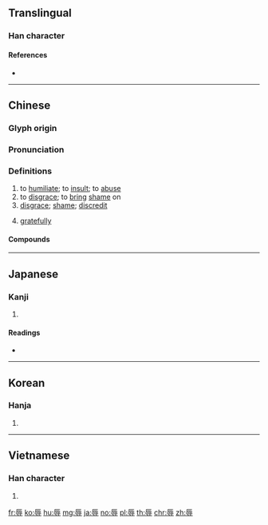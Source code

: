 {{character info/new}}
==Translingual==

===Han character===
{{Han char|rn=161|rad=辰|as=03|sn=10|four=71343|canj=MVDI|ids=⿱辰寸}}

====References====
* {{Han ref|kx=1252.210|dkj=38686|dj=1733.080|hdz=63607.010|uh=8FB1|ud=36785|bh=B064|bd=45156}}

----

==Chinese==
{{zh-forms}}

===Glyph origin===
{{Han etym}}

===Pronunciation===
{{zh-pron
|m=辱
|c=juk6
|mn=qz,tp,xm:lio̍k/kh,zz:jio̍k
|mc=y
|oc=y
|cat=v,n,adv
}}

===Definitions===
{{zh-hanzi}}

# to [[humiliate]]; to [[insult]]; to [[abuse]]
# to [[disgrace]]; to [[bring]] [[shame]] on
# [[disgrace]]; [[shame]]; [[discredit]]
# {{lb|zh|humble}} [[gratefully]]

====Compounds====
{{zh-der|不辱|不辱使命|主憂臣辱|主辱臣死|侮辱|公然侮辱|共榮辱|凌辱|受辱|含垢忍辱|含羞忍辱|喪權辱國|奇恥大辱|寧死不辱|寵辱不驚|寵辱無驚|寵辱若驚|屈辱|幸不辱命|幽囚受辱|廷辱|忍辱|忍辱偷生|忍辱含垢|忍辱含羞|忍辱求全|忍辱負重|恥辱|折辱|挫辱|摧辱|楚辱|榮辱|榮辱與共|欺辱|死生榮辱|毆辱|汙辱|沾辱|玷辱|盛衰榮辱|知足不辱|笞辱|羞辱|羞辱門楣|肆言詈辱|胯下之辱|自取其辱|蒲鞭示辱|詈辱|辱命|辱國|辱國喪師|辱子|辱承華翰|辱抹|辱沒|辱游|辱罵|辱荷|辱身敗名|辱門敗戶|降志辱身}}

----

==Japanese==

===Kanji===
{{ja-kanji|grade=c|rs=辰03}}

# {{defn|lang=ja|sort=辰03}}

====Readings====
* {{ja-readings|goon=[[にく]] (niku) {{non-joyo-reading}}, [[のく]] (noku) {{non-joyo-reading}}|kanon=[[じょく]] (joku)|kun=[[はずかしめ]] (hazukashime), [[かたじけない]] (katajikenai)|nanori=}}

----

==Korean==

===Hanja===
{{ko-hanja|hangeul=욕|eumhun=|rv=yok|mr=yok|y=yok}}

# {{defn|lang=ko|sort=辰03}}

----

==Vietnamese==

===Han character===
{{vi-hantu|[[nhục]], [[nhọc]], [[nhúc]], [[nhuốc]]|rs=辰03}}

# {{defn|lang=vi|sort=辰03}}

[[fr:辱]]
[[ko:辱]]
[[hu:辱]]
[[mg:辱]]
[[ja:辱]]
[[no:辱]]
[[pl:辱]]
[[th:辱]]
[[chr:辱]]
[[zh:辱]]